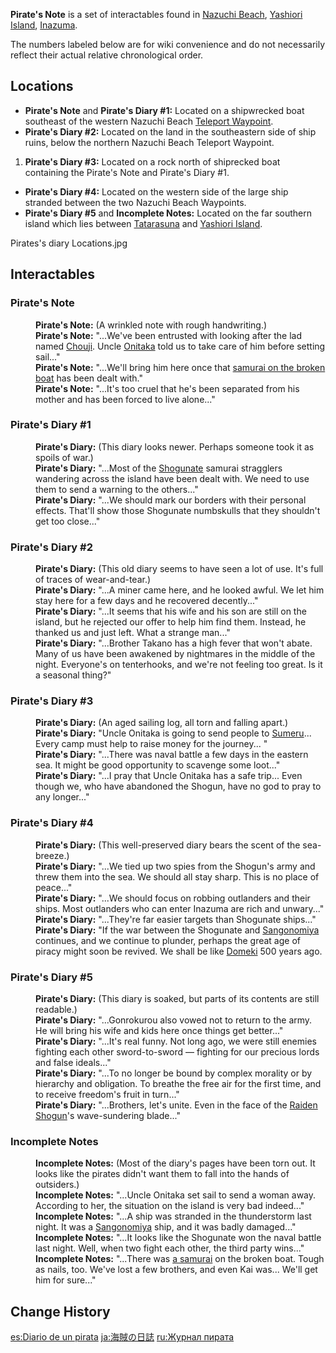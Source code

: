 {{Terminology Infobox
|image        = 
|type         = Notable Interactables
|region       = Inazuma
|area         = Yashiori Island
|subarea      = Nazuchi Beach
}}
'''Pirate's Note''' is a set of interactables found in [[Nazuchi Beach]], [[Yashiori Island]], [[Inazuma]].

The numbers labeled below are for wiki convenience and do not necessarily reflect their actual relative chronological order.

==Locations==
*'''Pirate's Note''' and '''Pirate's Diary #1:''' Located on a shipwrecked boat southeast of the western Nazuchi Beach [[Teleport Waypoint]].
*'''Pirate's Diary #2:''' Located on the land in the southeastern side of ship ruins, below the northern Nazuchi Beach Teleport Waypoint.
#'''Pirate's Diary #3:''' Located on a rock north of shiprecked boat containing the Pirate's Note and Pirate's Diary #1.
*'''Pirate's Diary #4:''' Located on the western side of the large ship stranded between the two Nazuchi Beach Waypoints.
*'''Pirate's Diary #5''' and '''Incomplete Notes:''' Located on the far southern island which lies between [[Tatarasuna]] and [[Yashiori Island]].
<gallery>
Pirates's diary Locations.jpg
</gallery>

==Interactables==
===Pirate's Note===
{{Dialogue start}}
:'''Pirate's Note:''' (A wrinkled note with rough handwriting.)
:'''Pirate's Note:''' "...We've been entrusted with looking after the lad named [[Chouji]]. Uncle [[Onitaka]] told us to take care of him before setting sail..."
:'''Pirate's Note:''' "...We'll bring him here once that [[Inaba Kyuuzou|samurai on the broken boat]] has been dealt with."
:'''Pirate's Note:''' "...It's too cruel that he's been separated from his mother and has been forced to live alone..."
{{Dialogue end}}

===Pirate's Diary #1===
{{Dialogue start}}
:'''Pirate's Diary:''' (This diary looks newer. Perhaps someone took it as spoils of war.)
:'''Pirate's Diary:''' "...Most of the [[Shogunate]] samurai stragglers wandering across the island have been dealt with. We need to use them to send a warning to the others..."
:'''Pirate's Diary:''' "...We should mark our borders with their personal effects. That'll show those Shogunate numbskulls that they shouldn't get too close..."
{{Dialogue end}}

===Pirate's Diary #2===
{{Dialogue start}}
:'''Pirate's Diary:''' (This old diary seems to have seen a lot of use. It's full of traces of wear-and-tear.)
:'''Pirate's Diary:''' "...A miner came here, and he looked awful. We let him stay here for a few days and he recovered decently..."
:'''Pirate's Diary:''' "...It seems that his wife and his son are still on the island, but he rejected our offer to help him find them. Instead, he thanked us and just left. What a strange man..."
:'''Pirate's Diary:''' "...Brother Takano has a high fever that won't abate. Many of us have been awakened by nightmares in the middle of the night. Everyone's on tenterhooks, and we're not feeling too great. Is it a seasonal thing?"
{{Dialogue end}}

===Pirate's Diary #3===
{{Dialogue start}}
:'''Pirate's Diary:''' (An aged sailing log, all torn and falling apart.)
:'''Pirate's Diary:''' "Uncle Onitaka is going to send people to [[Sumeru]]... Every camp must help to raise money for the journey... "
:'''Pirate's Diary:''' "...There was naval battle a few days in the eastern sea. It might be good opportunity to scavenge some loot..."
:'''Pirate's Diary:''' "...I pray that Uncle Onitaka has a safe trip... Even though we, who have abandoned the Shogun, have no god to pray to any longer..."
{{Dialogue end}}

===Pirate's Diary #4===
{{Dialogue start}}
:'''Pirate's Diary:''' (This well-preserved diary bears the scent of the sea-breeze.)
:'''Pirate's Diary:''' "...We tied up two spies from the Shogun's army and threw them into the sea. We should all stay sharp. This is no place of peace..."
:'''Pirate's Diary:''' "...We should focus on robbing outlanders and their ships. Most outlanders who can enter Inazuma are rich and unwary..."
:'''Pirate's Diary:''' "...They're far easier targets than Shogunate ships..."
:'''Pirate's Diary:''' "If the war between the Shogunate and [[Watatsumi Army|Sangonomiya]] continues, and we continue to plunder, perhaps the great age of piracy might soon be revived. We shall be like [[Ako Domeki|Domeki]] 500 years ago.
{{Dialogue end}}

===Pirate's Diary #5===
{{Dialogue start}}
:'''Pirate's Diary:''' (This diary is soaked, but parts of its contents are still readable.)
:'''Pirate's Diary:''' "...Gonrokurou also vowed not to return to the army. He will bring his wife and kids here once things get better..."
:'''Pirate's Diary:''' "...It's real funny. Not long ago, we were still enemies fighting each other sword-to-sword &mdash; fighting for our precious lords and false ideals..."
:'''Pirate's Diary:''' "...To no longer be bound by complex morality or by hierarchy and obligation. To breathe the free air for the first time, and to receive freedom's fruit in turn..."
:'''Pirate's Diary:''' "...Brothers, let's unite. Even in the face of the [[Raiden Shogun]]'s wave-sundering blade..."
{{Dialogue end}}

===Incomplete Notes===
{{Dialogue start}}
:'''Incomplete Notes:''' (Most of the diary's pages have been torn out. It looks like the pirates didn't want them to fall into the hands of outsiders.)
:'''Incomplete Notes:''' "...Uncle Onitaka set sail to send a woman away. According to her, the situation on the island is very bad indeed..."
:'''Incomplete Notes:''' "...A ship was stranded in the thunderstorm last night. It was a [[Watatsumi Army|Sangonomiya]] ship, and it was badly damaged..."
:'''Incomplete Notes:''' "...It looks like the Shogunate won the naval battle last night. Well, when two fight each other, the third party wins..."
:'''Incomplete Notes:''' "...There was [[Inaba Kyuuzou|a samurai]] on the broken boat. Tough as nails, too. We've lost a few brothers, and even Kai was... We'll get him for sure..."
{{Dialogue end}}

==Change History==
{{Change History|2.0}}

[[es:Diario de un pirata]]
[[ja:海賊の日誌]]
[[ru:Журнал пирата]]